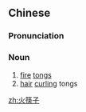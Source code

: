 ==Chinese==
{{zh-forms|type=12}}

===Pronunciation===
{{zh-pron
|m=huǒkuàizi
|c=fo2 faai3 zi2
|cat=n
}}

===Noun===
{{zh-noun}}

# [[fire]] [[tongs]]
# [[hair]] [[curling]] tongs

[[zh:火筷子]]